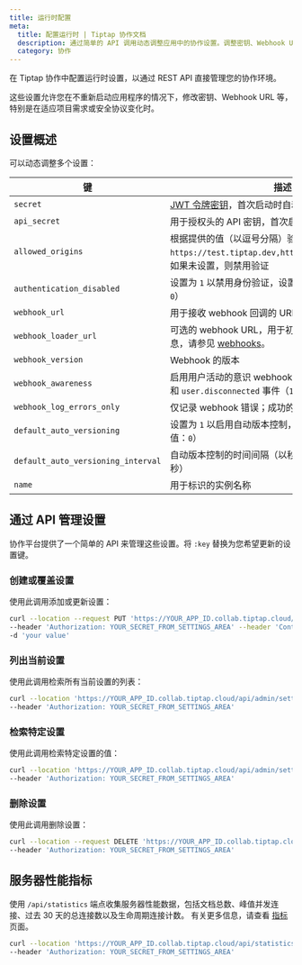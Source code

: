 ```yaml
---
title: 运行时配置
meta:
  title: 配置运行时 | Tiptap 协作文档
  description: 通过简单的 API 调用动态调整应用中的协作设置。调整密钥、Webhook URL 等。
  category: 协作
---
```



在 Tiptap 协作中配置运行时设置，以通过 REST API 直接管理您的协作环境。

这些设置允许您在不重新启动应用程序的情况下，修改密钥、Webhook URL 等，特别是在适应项目需求或安全协议变化时。

## 设置概述

可以动态调整多个设置：

| 键                             | 描述                                                                                                                                                               |
| ------------------------------- | ------------------------------------------------------------------------------------------------------------------------------------------------------------------ |
| `secret`                        | [JWT 令牌密钥](/collaboration/getting-started/authenticate)，首次启动时自动生成                                                                                                                 |
| `api_secret`                    | 用于授权头的 API 密钥，首次启动时自动生成                                                                                                                      |
| `allowed_origins`               | 根据提供的值（以逗号分隔）验证 `Origin` 头，例如 `https://test.tiptap.dev,https://prod.tiptap.dev`；如果未设置，则禁用验证                                                   |
| `authentication_disabled`       | 设置为 `1` 以禁用身份验证，设置为 `0` 以启用（默认值：`0`）                                                                                                             |
| `webhook_url`                   | 用于接收 webhook 回调的 URL                                                                                                                                  |
| `webhook_loader_url`            | 可选的 webhook URL，用于初始加载文档。有关更多信息，请参见 [webhooks](/collaboration/core-concepts/webhooks#loader-webhook)。 | 
| `webhook_version`               | Webhook 的版本                                                                                                                                                  |
| `webhook_awareness`             | 启用用户活动的意识 webhook，跟踪 `user.connected` 和 `user.disconnected` 事件（`1` 为启用，`0` 为禁用）                                                             |
| `webhook_log_errors_only`       | 仅记录 webhook 错误；成功的 webhook 日志被禁用                                                                                                           |
| `default_auto_versioning`       | 设置为 `1` 以启用自动版本控制，设置为 `0` 以禁用（默认值：`0`）                                                                                                   |
| `default_auto_versioning_interval` | 自动版本控制的时间间隔（以秒为单位，默认值：`30` 秒）                                                                                                    |
| `name`                          | 用于标识的实例名称                                                                                                                                             |

## 通过 API 管理设置

协作平台提供了一个简单的 API 来管理这些设置。将 `:key` 替换为您希望更新的设置键。

### 创建或覆盖设置

使用此调用添加或更新设置：

```bash
curl --location --request PUT 'https://YOUR_APP_ID.collab.tiptap.cloud/api/admin/settings/:key' \
--header 'Authorization: YOUR_SECRET_FROM_SETTINGS_AREA' --header 'Content-Type: text/plain' \
-d 'your value'
```

### 列出当前设置

使用此调用检索所有当前设置的列表：

```bash
curl --location 'https://YOUR_APP_ID.collab.tiptap.cloud/api/admin/settings' \
--header 'Authorization: YOUR_SECRET_FROM_SETTINGS_AREA'
```

### 检索特定设置

使用此调用检索特定设置的值：

```bash
curl --location 'https://YOUR_APP_ID.collab.tiptap.cloud/api/admin/settings/:key' \
--header 'Authorization: YOUR_SECRET_FROM_SETTINGS_AREA'
```

### 删除设置

使用此调用删除设置：

```bash
curl --location --request DELETE 'https://YOUR_APP_ID.collab.tiptap.cloud/api/admin/settings/:key' \
--header 'Authorization: YOUR_SECRET_FROM_SETTINGS_AREA'
```

## 服务器性能指标

使用 `/api/statistics` 端点收集服务器性能数据，包括文档总数、峰值并发连接、过去 30 天的总连接数以及生命周期连接计数。
有关更多信息，请查看 [指标](/collaboration/operations/metrics) 页面。

```bash
curl --location 'https://YOUR_APP_ID.collab.tiptap.cloud/api/statistics' \
--header 'Authorization: YOUR_SECRET_FROM_SETTINGS_AREA'
```